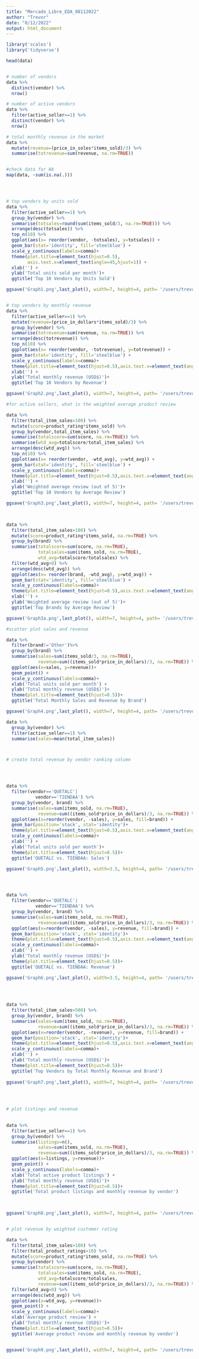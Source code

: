 ```yaml
---
title: "Mercado_Libre_EDA_08112022"
author: "Trevor"
date: "8/12/2022"
output: html_document
---
```


```r
library('scales')
library('tidyverse')

head(data)


# number of vendors
data %>%
  distinct(vendor) %>%
  nrow()

# number of active vendors
data %>%
  filter(active_seller==1) %>%
  distinct(vendor) %>%
  nrow()

# total monthly revenue in the market
data %>%
  mutate(revenue=(price_in_soles*items_sold)/3) %>%
  summarise(totrevenue=sum(revenue, na.rm=TRUE))


#check data for NA
map(data, ~sum(is.na(.)))




# top vendors by units sold
data %>%
  filter(active_seller==1) %>%
  group_by(vendor) %>%
  summarise(totsales=round(sum(items_sold/3, na.rm=TRUE))) %>%
  arrange(desc(totsales)) %>%
  top_n(10) %>%
  ggplot(aes(x= reorder(vendor, -totsales), y=totsales)) +
  geom_bar(stat='identity', fill='steelblue') +
  scale_y_continuous(labels=comma)+
  theme(plot.title=element_text(hjust=0.5),
        axis.text.x=element_text(angle=45,hjust=1)) +
  xlab('') +
  ylab('Total units sold per month')+
  ggtitle('Top 10 Vendors by Units Sold')

ggsave('Graph1.png',last_plot(), width=7, height=4, path= '/users/trevor.mattos/desktop/nycdsa/R')



```

```r
# top vendors by monthly revenue
data %>%
  filter(active_seller==1) %>%
  mutate(revenue=(price_in_dollars*items_sold)/3) %>%
  group_by(vendor) %>%
  summarise(totrevenue=sum(revenue, na.rm=TRUE)) %>%
  arrange(desc(totrevenue)) %>%
  top_n(10) %>%
  ggplot(aes(x= reorder(vendor, -totrevenue), y=totrevenue)) +
  geom_bar(stat='identity', fill='steelblue') +
  scale_y_continuous(labels=comma)+
  theme(plot.title=element_text(hjust=0.5),axis.text.x=element_text(angle=45,hjust=1)) +
  xlab('') +
  ylab('Total monthly revenue (USD$)')+
  ggtitle('Top 10 Vendors by Revenue')

ggsave('Graph2.png',last_plot(), width=7, height=4, path= '/users/trevor.mattos/desktop/nycdsa/R')
```


```r

#for active sellers, what is the weighted average product review

data %>%
  filter(total_item_sales>100) %>%
  mutate(score=product_rating*items_sold) %>%
  group_by(vendor,total_item_sales) %>%
  summarise(totalscore=sum(score, na.rm=TRUE)) %>%
  summarise(wtd_avg=totalscore/total_item_sales) %>%
  arrange(desc(wtd_avg)) %>%
  top_n(10) %>%
  ggplot(aes(x= reorder(vendor, -wtd_avg), y=wtd_avg)) +
  geom_bar(stat='identity', fill='steelblue') +
  scale_y_continuous(labels=comma)+
  theme(plot.title=element_text(hjust=0.5),axis.text.x=element_text(angle=45,hjust=1)) +
  xlab('') +
  ylab('Weighted average review (out of 5)')+
  ggtitle('Top 10 Vendors by Average Review')

ggsave('Graph3.png',last_plot(), width=7, height=4, path= '/users/trevor.mattos/desktop/nycdsa/R')
  



```

```r

data %>%
  filter(total_item_sales>100) %>%
  mutate(score=product_rating*items_sold, na.rm=TRUE) %>%
  group_by(brand) %>%
  summarise(totalscore=sum(score, na.rm=TRUE),
            totalsales=sum(items_sold, na.rm=TRUE),
            wtd_avg=totalscore/totalsales) %>%
  filter(wtd_avg>0) %>%
  arrange(desc(wtd_avg)) %>%
  ggplot(aes(x= reorder(brand, -wtd_avg), y=wtd_avg)) +
  geom_bar(stat='identity', fill='steelblue') +
  scale_y_continuous(labels=comma)+
  theme(plot.title=element_text(hjust=0.5),axis.text.x=element_text(angle=45,hjust=1)) +
  xlab('') +
  ylab('Weighted average review (out of 5)')+
  ggtitle('Top Brands by Average Review')

ggsave('Graph3a.png',last_plot(), width=7, height=4, path= '/users/trevor.mattos/desktop/nycdsa/R')


```



```r

#scatter plot sales and revenue

data %>%
  filter(brand!='Other')%>%
  group_by(brand) %>%
  summarise(sales=sum(items_sold/3, na.rm=TRUE),
            revenue=sum((items_sold*price_in_dollars)/3, na.rm=TRUE)) %>%
  ggplot(aes(x=sales, y=revenue))+
  geom_point() +
  scale_y_continuous(labels=comma)+
  xlab('Total units sold per month') +
  ylab('Total monthly revenue (USD$)')+
  theme(plot.title=element_text(hjust=0.5))+
  ggtitle('Total Monthly Sales and Revenue by Brand')

ggsave('Graph4.png',last_plot(), width=7, height=4, path= '/users/trevor.mattos/desktop/nycdsa/R')


```


```r

data %>%
  group_by(vendor) %>%
  filter(active_seller==1) %>%
  summarise(sales=mean(total_item_sales))



# create total revenue by vendor ranking column




data %>%
  filter(vendor=='QUETALC'| 
           vendor=='TIENDAA') %>%
  group_by(vendor, brand) %>%
  summarise(sales=sum(items_sold, na.rm=TRUE),
            revenue=sum((items_sold*price_in_dollars)/3, na.rm=TRUE)) %>%
  ggplot(aes(x=reorder(vendor, -sales), y=sales, fill=brand)) +
  geom_bar(position='stack', stat='identity')+
  theme(plot.title=element_text(hjust=0.5),axis.text.x=element_text(angle=45,hjust=1))+
  scale_y_continuous(labels=comma)+
  xlab('') +
  ylab('Total units sold per month')+
  theme(plot.title=element_text(hjust=0.5))+
  ggtitle('QUETALC vs. TIENDAA: Sales')

ggsave('Graph5.png',last_plot(), width=3.5, height=4, path= '/users/trevor.mattos/desktop/nycdsa/R')




data %>%
  filter(vendor=='QUETALC'| 
           vendor=='TIENDAA') %>%
  group_by(vendor, brand) %>%
  summarise(sales=sum(items_sold, na.rm=TRUE),
            revenue=sum((items_sold*price_in_dollars)/3, na.rm=TRUE)) %>%
  ggplot(aes(x=reorder(vendor, -sales), y=revenue, fill=brand)) +
  geom_bar(position='stack', stat='identity')+
  theme(plot.title=element_text(hjust=0.5),axis.text.x=element_text(angle=45,hjust=1))+
  scale_y_continuous(labels=comma)+
  xlab('') +
  ylab('Total monthly revenue (USD$)')+
  theme(plot.title=element_text(hjust=0.5))+
  ggtitle('QUETALC vs. TIENDAA: Revenue')

ggsave('Graph6.png',last_plot(), width=3.5, height=4, path= '/users/trevor.mattos/desktop/nycdsa/R')
  

       
```

```r


data %>%
  filter(total_item_sales>500) %>%
  group_by(vendor, brand) %>%
  summarise(sales=sum(items_sold, na.rm=TRUE),
            revenue=sum((items_sold*price_in_dollars)/3, na.rm=TRUE)) %>%
  ggplot(aes(x=reorder(vendor, -revenue), y=revenue, fill=brand)) +
  geom_bar(position='stack', stat='identity')+
  theme(plot.title=element_text(hjust=0.5),axis.text.x=element_text(angle=45,hjust=1))+
  scale_y_continuous(labels=comma)+
  xlab('') +
  ylab('Total monthly revenue (USD$)')+
  theme(plot.title=element_text(hjust=0.5))+
  ggtitle('Top Vendors by Total Monthly Revenue and Brand')
  
ggsave('Graph7.png',last_plot(), width=7, height=4, path= '/users/trevor.mattos/desktop/nycdsa/R')

  
  
```


```r

# plot listings and revenue
  

data %>%
  filter(active_seller==1) %>%
  group_by(vendor) %>%
  summarise(listings=n(),
            sales=sum(items_sold, na.rm=TRUE),
            revenue=sum((items_sold*price_in_dollars)/3, na.rm=TRUE)) %>%
  ggplot(aes(x=listings, y=revenue))+
  geom_point() +
  scale_y_continuous(labels=comma)+
  xlab('Total active product listings') +
  ylab('Total monthly revenue (USD$)')+
  theme(plot.title=element_text(hjust=0.5))+
  ggtitle('Total product listings and monthly revenue by vendor')
            


ggsave('Graph8.png',last_plot(), width=7, height=4, path= '/users/trevor.mattos/desktop/nycdsa/R')



```


```r

# plot revenue by weighted customer rating

data %>%
  filter(total_item_sales>100) %>%
  filter(total_product_ratings>10) %>%
  mutate(score=product_rating*items_sold, na.rm=TRUE) %>%
  group_by(vendor) %>%
  summarise(totalscore=sum(score, na.rm=TRUE),
            totalsales=sum(items_sold, na.rm=TRUE),
            wtd_avg=totalscore/totalsales,
            revenue=sum((items_sold*price_in_dollars)/3, na.rm=TRUE)) %>%
  filter(wtd_avg>0) %>%
  arrange(desc(wtd_avg)) %>%
  ggplot(aes(x=wtd_avg, y=revenue))+
  geom_point() +
  scale_y_continuous(labels=comma)+
  xlab('Average product review') +
  ylab('Total monthly revenue (USD$)')+
  theme(plot.title=element_text(hjust=0.5))+
  ggtitle('Average product review and monthly revenue by vendor')


ggsave('Graph9.png',last_plot(), width=7, height=4, path= '/users/trevor.mattos/desktop/nycdsa/R')


```

